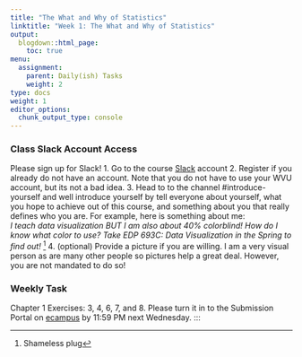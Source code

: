```yaml
---
title: "The What and Why of Statistics"
linktitle: "Week 1: The What and Why of Statistics"
output:
  blogdown::html_page:
    toc: true
menu:
  assignment:
    parent: Daily(ish) Tasks
    weight: 2
type: docs
weight: 1
editor_options: 
  chunk_output_type: console
---
```


### Class Slack Account Access
Please sign up for Slack!
  1. Go to the course [Slack](2020edp613.slack.com){target="_blank"} account 
  2. Register if you already do not have an account. Note that you do not have to use your WVU account, but its not a bad idea.
  3. Head to to the channel #introduce-yourself and well introduce yourself by tell everyone about yourself, what you hope to achieve out of this course, and something about you that really defines who you are. For example, here is something about me:
<br>
*I teach data visualization BUT I am also about 40% colorblind! How do I know what color to use? Take EDP 693C: Data Visualization in the Spring to find out!* ^[Shameless plug]
  4. (optional) Provide a picture if you are willing. I am a very visual person as are many other people so pictures help a great deal. However, you are not mandated to do so!<br>

### Weekly Task
Chapter 1 Exercises: 3, 4, 6, 7, and 8. Please turn it in to the Submission Portal on [ecampus](https://ecampus.wvu.edu/){target="_blank"} by 11:59 PM next Wednesday.
:::
